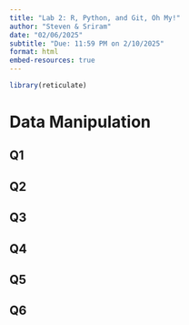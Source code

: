 ```yaml
---
title: "Lab 2: R, Python, and Git, Oh My!"
author: "Steven & Sriram"
date: "02/06/2025"
subtitle: "Due: 11:59 PM on 2/10/2025"
format: html
embed-resources: true
---
```


```r
library(reticulate)
```

# Data Manipulation

## Q1

## Q2

## Q3

## Q4

## Q5

## Q6
